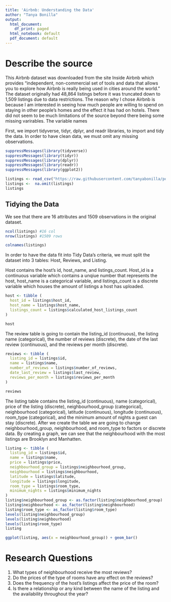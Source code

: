 ```yaml
---
title: 'Airbnb: Understanding the Data'
author: "Tanya Bonilla"
output:
  html_document:
    df_print: paged
  html_notebook: default
  pdf_document: default
---
```


# Describe the source
  This Airbnb dataset was downloaded from the site Inside Airbnb which provides "independent, non-commercial set of tools and data that allows you to explore how Airbnb is really being used in cities around the world." The dataset originally had 48,864 listings before it was truncated down to 1,509 listings due to data restrictions. The reason why I chose Airbnb is because I am interested in seeing how much people are willing to spend on staying in other people's homes and the effect it has had on hotels.
  There did not seem to be much limitations of the source beyond there being some missing varirables. The variable names

First, we import tidyverse, tidyr, dplyr, and readr libraries, to import and tidy the data. In order to have clean data, we must omit any missing observations.
```r
suppressMessages(library(tidyverse))
suppressMessages(library(tidyr))
suppressMessages(library(dplyr))
suppressMessages(library(readr))
suppressMessages(library(ggplot2))

listings <- read_csv("https://raw.githubusercontent.com/tanyabonilla/portfolio/master/listings.csv", col_types = cols())
listings <-  na.omit(listings)
listings
```
## Tidying the Data
  
We see that there are 16 attributes and 1509 observations in the original dataset.
```r
ncol(listings) #16 col
nrow(listings) #1509 rows
```

```r
colnames(listings)
```

 In order to have the data fit into Tidy Data's criteria, we must split the dataset into 3 tables: Host, Reviews, and Listing.

Host contains the host's id, host_name, and listings_count. Host_id is a continuous variable which contains a unqiue number that represents the host, host_name is a categorical variable, and listings_count is a discrete variable which houses the amount of listings a host has uploaded.
```r
host <- tibble (
  host_id = listings$host_id,
  host_name = listings$host_name,
  listings_count = listings$calculated_host_listings_count
)

host
```

The review table is going to contain the listing_id (continuous), the listing name (categorical), the number of reviews (discrete),
the date of the last review (continuous), and the reviews per month (discrete).
```r
reviews <- tibble (
  listing_id = listings$id,
  name = listings$name,
  number_of_reviews = listings$number_of_reviews,
  date_last_review = listings$last_review,
  reviews_per_month = listings$reviews_per_month
)

reviews
```

The listing table contains the listing_id (continuous), name (categorical), price of the listing (discrete), neighbourhood_group (categorical), neighbourhood (categorical), latitude (continuous), longitude (continuous), room_type (categorical), and the
minimum amount of nights a guest can stay (discrete). After we create the table we are going to change neighbourhood_group, neighbourhood, and room_type to factors or discrete data. By creating a graph, we can see that the neighbourhood with the most listings are Brooklyn and Manhatten.
```r
listing <- tibble (
  listing_id = listings$id,
  name = listings$name,
  price = listings$price,
  neighbourhood_group = listings$neighbourhood_group,
  neighbourhood = listings$neighbourhood,
  latitude = listings$latitude,
  longitude = listings$longitude,
  room_type = listings$room_type,
  minimum_nights = listings$minimum_nights
)
listing$neighbourhood_group <- as.factor(listing$neighbourhood_group)
listing$neighbourhood <- as_factor(listing$neighbourhood)
listing$room_type <- as_factor(listing$room_type)
levels(listing$neighbourhood_group)
levels(listing$neighbourhood)
levels(listing$room_type)
listing

ggplot(listing, aes(x = neighbourhood_group)) + geom_bar()
```

# Research Questions

1. What types of neighbourhood receive the most reviews? 
2. Do the prices of the type of rooms have any effect on the reviews?
3. Does the frequency of the host's listings affect the price of the room?
4. Is there a relationship or any kind between the name of the listing and the availability throughout the year?